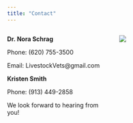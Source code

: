 ```yaml
---
title: "Contact"
---
```

::::::: columns
::::: {.column width="50%"}
**Dr. Nora Schrag**

Phone: (620) 755-3500

Email: LivestockVets\@gmail.com


**Kristen Smith**

Phone: (913) 449-2858

We look forward to hearing from you!
:::::

::: {.column width="50%"}
![](images/Willow.jpg)
:::
:::::::